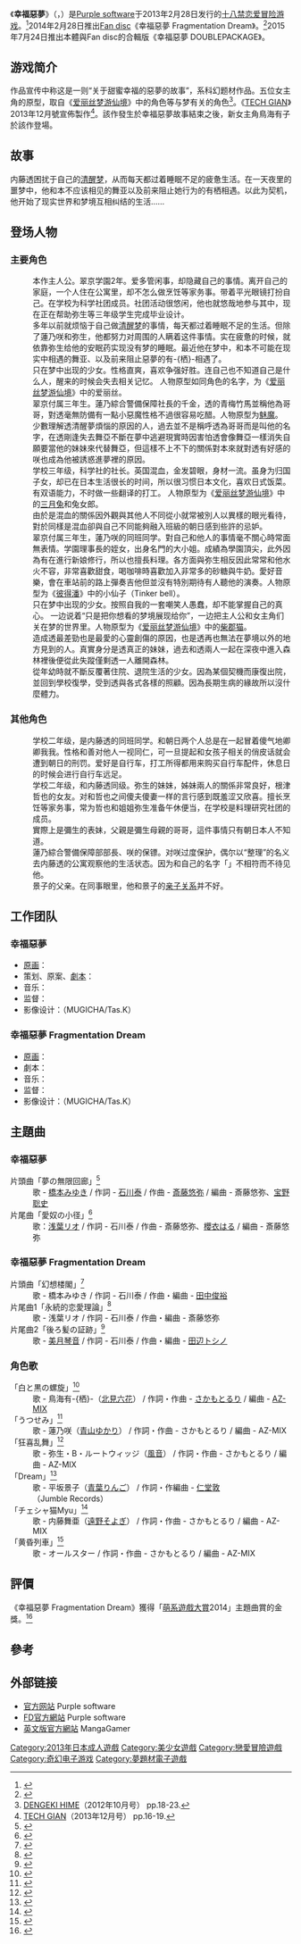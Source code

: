 {{NoteTA
|T=幸福惡夢=>zh-cn:幸福噩梦;
|G1=Games
|G2=IT
|1=惡夢=>zh-cn:噩梦;
}}
{{Infobox animanga/Headerofja
|title= 幸福惡夢
|image= HAPYMAHER.jpg
|size= 260px
|caption=
|japanese= ハピメア
|english= HAPYMAHER
|kana= はぴめあ
|romaji= hapimea
|genre= [[奇幻|奇幻]]、[[戀愛|戀愛]]
}}
{{Infobox animanga/Game
|標題=
|類型= [[戀愛冒險|戀愛冒險]]
|使用平台= Windows XP/Vista/7/8
|遊戲引擎= CMVS(?)
|開發團隊=[[Purple_software|Purple software]]
|代理商= Purple software<br />[[MangaGamer|MangaGamer]]（英文版）
|製作人=
|監製=凜華
|腳本=森崎亮人
|人物設定=克、月杜尋
|音樂=アブカワオサム
|遊戲人數=1
|發售日=2013年2月28日<br />2018年7月12日（英文版）
|對象年齡=18禁
|結局數=6
|其他=
}}
{{Infobox animanga/Game
|標題=幸福惡夢 Fragmentation Dream
|類型=戀愛冒險
|使用平台=Windows XP/Vista/7/8
|遊戲引擎=
|開發團隊=[[Purple_software|Purple software]]
|代理商=[[Purple_software|Purple software]]
|製作人=
|監製=凜華
|腳本=森崎亮人
|人物設定=克、月杜尋
|音樂=アブカワオサム
|遊戲人數=1
|發售日=2014年2月28日
|對象年齡=18禁
|結局數=4
}}
{{Infobox animanga/Footerofja}}

《'''幸福惡夢'''》（{{lang-ja|ハピメア}}，{{lang-en|HAPYMAHER}}）是[[Purple_software|Purple software]]于2013年2月28日发行的[[十八禁|十八禁]][[恋爱冒险游戏|恋爱冒险游戏]]。<ref>{{cite web|url=http://www.purplesoftware.jp/products/hapymaher/index.html|title=ハピメア|publisher=Purple software|accessdate=2014年2月17日|language=ja|archive-date=2013年10月22日|archive-url=https://web.archive.org/web/20131022010132/http://www.purplesoftware.jp/products/hapymaher/index.html|dead-url=no}}</ref>2014年2月28日推出[[Fan_disc|Fan disc]]《幸福惡夢  Fragmentation Dream》。<ref>{{cite web|url=http://www.purplesoftware.jp/products/hapymaher-fd/|title=ハピメア -Fragmentation Dream-|publisher=Purple software|accessdate=2014年2月17日|language=ja|archive-date=2014年2月4日|archive-url=https://web.archive.org/web/20140204234017/http://www.purplesoftware.jp/products/hapymaher-fd/|dead-url=no}}</ref>2015年7月24日推出本體與Fan disc的合輯版《幸福惡夢 DOUBLEPACKAGE》。

== 游戏简介 ==
作品宣传中称这是一则“关于甜蜜幸福的惡夢的故事”，系科幻题材作品。五位女主角的原型，取自《[[爱丽丝梦游仙境|爱丽丝梦游仙境]]》中的角色等与梦有关的角色<ref name="hime201210">[[DENGEKI_HIME|DENGEKI HIME]]（2012年10月号） pp.18-23.</ref>。《[[TECH_GIAN|TECH GIAN]]》2013年12月號宣佈製作<ref name="tg201312">[[TECH_GIAN|TECH GIAN]]（2013年12月号） pp.16-19.</ref>。該作發生於幸福惡夢故事結束之後，新女主角鳥海有子於該作登場。

==故事==
内藤透困扰于自己的[[清醒梦|清醒梦]]，从而每天都过着睡眠不足的疲惫生活。在一天夜里的噩梦中，他和本不应该相见的舞亚以及前来阻止她行为的有栖相遇。以此为契机，他开始了现实世界和梦境互相纠结的生活……

== 登场人物 ==
=== 主要角色 ===
; {{Nihongo|内藤 透|内藤 透（ないとう とおる）||}}
: 本作主人公。翠京学園2年。爱多管闲事，却隐藏自己的事情。离开自己的家庭，一个人住在公寓里，却不怎么做烹饪等家务事。带着平光眼镜打扮自己。在学校为科学社团成员。社团活动很悠闲，他也就悠哉地参与其中，现在正在帮助弥生等三年级学生完成毕业设计。
: 多年以前就烦恼于自己做[[清醒梦|清醒梦]]的事情，每天都过着睡眠不足的生活。但除了蓮乃咲和弥生，他都努力对周围的人瞒着这件事情。实在疲惫的时候，就依靠弥生给他的安眠药实现没有梦的睡眠。最近他在梦中，和本不可能在现实中相遇的舞亚、以及前来阻止惡夢的有-{栖}-相遇了。
; {{Nihongo|鳥海 有-{栖}-|鳥海 有栖（とりうみ ありす）||声：[[北見六花|北見六花]]}}
: 只在梦中出现的少女。性格直爽，喜欢争强好胜。连自己也不知道自己是什么人，醒来的时候会失去相关记忆。<!-- 會到處進入其他人的夢境，並使用心之剪刀將惡夢之花的根切除以阻止惡夢，但對於這樣做的理由和目的並不清楚。また、他の夢へつながる扉の「鍵」を作ることができる。（但是無法保證能到達想去的地方）。 -->人物原型如同角色的名字，为《[[爱丽丝梦游仙境|爱丽丝梦游仙境]]》中的爱丽丝。
; {{Nihongo|蓮乃 咲|蓮乃 咲（はすの さき）||声：[[青山由香里|青山由香里]]}}
: 翠京付属三年生。蓮乃綜合警備保障社長的千金，透的青梅竹馬並稱他為哥哥，對透毫無防備有一點小惡魔性格不過很容易吃醋。人物原型为[[魅魔|魅魔]]。
: 少數理解透清醒夢煩惱的原因的人，過去並不是稱呼透為哥哥而是叫他的名字，在透剛逢失去舞亞不斷在夢中逃避現實時因害怕透會像舞亞一樣消失自願要當他的妹妹來代替舞亞，但這樣不上不下的關係對本來就對透有好感的咲也成為他被誘惑進夢裡的原因。
; {{Nihongo|弥生·B·勒特威奇|弥生・B・ルートウィッジ（やよい Barnard Lutwidge）||声：[[風音|風音]]}}
: 学校三年级，科学社的社长。英国混血，金发碧眼，身材一流。虽身为归国子女，却已在日本生活很长的时间，所以很习惯日本文化，喜欢日式饭菜。有双语能力，不时做一些翻译的打工。<!-- 派手な見た目でモテているが、実は猫かぶりで人をからかったり罠に掛けたりする悪女な性格。頭脳は優秀で科学部でもその能力を発揮し、夢を改ざんする能力も高いが、運動はからっきしダメ。不喜歡甜的東西，在實驗室用燒瓶煮的都是[[黑咖啡|黑咖啡]]。 -->人物原型为《[[爱丽丝梦游仙境|爱丽丝梦游仙境]]》中的[[三月兔_(愛麗絲夢遊仙境)|三月兔]]和兔女郎。
: 由於是混血的關係因外觀與其他人不同從小就常被別人以異樣的眼光看待，對於同樣是混血卻與自己不同能夠融入班級的朝日感到些許的忌妒。
; {{Nihongo|平坂 景子|平坂 景子（ひらさか けいこ）||声：[[青葉林檎|青葉林檎]]}}
: 翠京付属三年生，蓮乃咲的同班同学。對自己和他人的事情毫不關心時常面無表情。学園理事長的姪女，出身名門的大小姐。成績為學園頂尖，此外因為有在進行新娘修行，所以也擅長料理。各方面與弥生相反因此常常和他水火不容，非常喜歡甜食，喝咖啡時喜歡加入非常多的砂糖與牛奶。愛好音樂，會在車站前的路上彈奏吉他但並沒有特別期待有人聽他的演奏。人物原型为《[[彼得潘|彼得潘]]》中的小仙子（Tinker bell）。
; {{Nihongo|内藤 舞亚|内藤 舞亜（ないとう まいあ）||声：[[遠野そよぎ|遠野そよぎ]]}}
: 只在梦中出现的少女。按照自我的一套嘲笑人愚蠢，却不能掌握自己的真心。<!-- 总之跪了，求校对啊！ -->一边说着“只是把你想看的梦境展现给你”，一边把主人公和女主角们关在梦的世界里。人物原型为《[[爱丽丝梦游仙境|爱丽丝梦游仙境]]》中的[[柴郡猫|柴郡猫]]。
: 造成透最差勁也是最愛的心靈創傷的原因，也是透再也無法在夢境以外的地方見到的人。真實身分是透真正的妹妹，過去和透兩人一起在深夜中進入森林裡後便從此失蹤僅剩透一人離開森林。
; {{Nihongo|鳥海 有子|鳥海 有子（とりうみ ゆうこ）||聲：[[北見六花|北見六花]]}}
:從年幼時就不斷反覆著住院、退院生活的少女。因為某個契機而康復出院，並回到學校復學，受到透與各式各樣的照顧。因為長期生病的緣故所以沒什麼體力。

=== 其他角色 ===
; {{Nihongo|根津 哲也|根津 哲也（ねづ てつや）| | 声：[[小池竹蔵|小池竹蔵]]}}
: 学校二年级，是内藤透的同班同学。和朝日两个人总是在一起冒着傻气地卿卿我我。性格和善对他人一视同仁，可一旦提起和女孩子相关的俏皮话就会遭到朝日的刑罚。爱好是自行车，打工所得都用来购买自行车配件，休息日的时候会进行自行车远足。
; {{Nihongo|朝日·D·勒特威奇|朝日・D・ルートウィッジ（あさひ D Lutwidge）| | 声：[[川島梨乃|川島梨乃]]}}
: 学校二年级，和内藤透同级。弥生的妹妹，姊妹兩人的關係非常良好，根津哲也的女友。对和哲也之间傻夫傻妻一样的言行感到既羞涩又欣喜。擅长烹饪等家务事，常为哲也和姐姐弥生准备午休便当，在学校是料理研究社团的成员。
: 實際上是彌生的表妹，父親是彌生母親的哥哥，這件事情只有朝日本人不知道。
; {{Nihongo|高原 深蓝(?)|高原 みあ（たかはら -）| | 声：[[平野響子|平野響子]]}}
: 蓮乃綜合警備保障部部長、咲的保镖。对咲过度保护，偶尔以“整理”的名义去内藤透的公寓观察他的生活状态。因为和自己的名字「{{lang|ja|みあ}}」不相符而不待见他。
; {{Nihongo|平坂 义康|平坂 義康（ひらさか よしやす）| | 声：[[静陵聖|静陵聖]]}}
:景子的父亲。在同事眼里，他和景子的[[亲子关系|亲子关系]]并不好。

== 工作团队 ==
=== 幸福惡夢 ===

* [[原画|原画]]：{{lang|ja|克、月杜尋、こもわた遙華（SD原画）}}
* 策划、原案、[[劇本|劇本]]：{{lang|ja|森崎亮人}}
* 音乐：{{lang|ja|アブカワオサム}}
* 监督：{{lang|ja|凜華}}
* 影像设计：{{lang|ja|ニライカナイ}}（MUGICHA/Tas.K）
=== 幸福惡夢  Fragmentation Dream ===
* [[原画|原画]]：{{lang|ja|克、月杜尋、こもわた遙華（SD原画）}}
* 劇本：{{lang|ja|森崎亮人}}
* 音乐：{{lang|ja|アブカワオサム}}
* 监督：{{lang|ja|凜華}}
* 影像设计：{{lang|ja|ニライカナイ}}（MUGICHA/Tas.K）

== 主題曲 ==
=== 幸福惡夢 ===

; 片頭曲「夢の無限回廊」<ref>{{cite web|url=http://erogetrailers.com/song/5631|title=夢の無限回廊|publisher=ErogeTrailers|accessdate=2014年6月11日|language=ja|archive-date=2014年7月6日|archive-url=https://web.archive.org/web/20140706065034/http://erogetrailers.com/song/5631|dead-url=no}}</ref>
: 歌 - [[橋本みゆき|橋本みゆき]] / 作詞 - [[石川泰|石川泰]] / 作曲 - [[斎藤悠弥|斎藤悠弥]] / 編曲 - 斎藤悠弥、[[宝野聡史|宝野聡史]]
; 片尾曲「愛奴の小径」<ref>{{cite web|url=http://erogetrailers.com/song/6111|title=愛奴の小径|publisher=ErogeTrailers|accessdate=2014年6月11日|language=ja|archive-date=2014年7月18日|archive-url=https://web.archive.org/web/20140718152034/http://erogetrailers.com/song/6111|dead-url=no}}</ref>
: 歌：[[浅葉リオ|浅葉リオ]] / 作詞 - 石川泰 / 作曲 - 斎藤悠弥、[[櫻衣はる|櫻衣はる]] / 編曲 - 斎藤悠弥

=== 幸福惡夢  Fragmentation Dream ===

; 片頭曲「幻想楼閣」<ref>{{cite web|url=http://erogetrailers.com/song/7596|title=幻想楼閣|publisher=ErogeTrailers|accessdate=2014年6月11日|language=ja|archive-date=2014年7月6日|archive-url=https://web.archive.org/web/20140706031004/http://erogetrailers.com/song/7596|dead-url=no}}</ref>
: 歌 - 橋本みゆき / 作詞 - 石川泰 / 作曲・編曲 - [[田中俊裕|田中俊裕]]
; 片尾曲1「永続的恋愛理論」<ref>{{cite web|url=http://erogetrailers.com/song/7712|title=永続的恋愛理論|publisher=ErogeTrailers|accessdate=2014年6月11日|language=ja|archive-date=2014年7月14日|archive-url=https://web.archive.org/web/20140714185924/http://erogetrailers.com/song/7712|dead-url=no}}</ref>
: 歌 - 浅葉リオ / 作詞 - 石川泰 / 作曲・編曲 - 斎藤悠弥
; 片尾曲2「後ろ髪の証跡」<ref>{{cite web|url=http://erogetrailers.com/song/7940|title=後ろ髪の証跡|publisher=ErogeTrailers|accessdate=2014年6月11日|language=ja|archive-date=2014年7月14日|archive-url=https://web.archive.org/web/20140714182349/http://erogetrailers.com/song/7940|dead-url=no}}</ref>
: 歌 - [[美月琴音|美月琴音]] / 作詞 - 石川泰 / 作曲・編曲 - [[田辺トシノ|田辺トシノ]]

=== 角色歌 ===

; 「白と黒の螺旋」<ref>{{cite web|url=http://erogetrailers.com/song/6799|title=白と黒の螺旋|publisher=ErogeTrailers|accessdate=2014年6月11日|language=ja|archive-date=2014年7月14日|archive-url=https://web.archive.org/web/20140714153524/http://erogetrailers.com/song/6799|dead-url=no}}</ref>
: 歌 - 鳥海有-{栖}-（[[北見六花|北見六花]]） / 作詞・作曲 - [[さかもとるり|さかもとるり]] / 編曲 - [[AZ-MIX|AZ-MIX]]
; 「うつせみ」<ref>{{cite web|url=http://erogetrailers.com/song/6800|title=うつせみ|publisher=ErogeTrailers|accessdate=2014年6月11日|language=ja|archive-date=2014年7月14日|archive-url=https://web.archive.org/web/20140714160858/http://erogetrailers.com/song/6800|dead-url=no}}</ref>
: 歌 - 蓮乃咲（[[青山ゆかり|青山ゆかり]]） / 作詞・作曲 - さかもとるり / 編曲 - AZ-MIX
; 「狂喜乱舞」<ref>{{cite web|url=http://erogetrailers.com/song/6802|title=狂喜乱舞|publisher=ErogeTrailers|accessdate=2014年6月11日|language=ja|archive-date=2014年7月14日|archive-url=https://web.archive.org/web/20140714194722/http://erogetrailers.com/song/6802|dead-url=no}}</ref>
: 歌 - 弥生・B・ルートウィッジ（[[風音|風音]]） / 作詞・作曲 - さかもとるり / 編曲 - AZ-MIX
; 「Dream」<ref>{{cite web|url=http://erogetrailers.com/song/6801|title=Dream|publisher=ErogeTrailers|accessdate=2014年6月11日|language=ja|archive-date=2014年7月14日|archive-url=https://web.archive.org/web/20140714152154/http://erogetrailers.com/song/6801|dead-url=no}}</ref>
: 歌 - 平坂景子（[[青葉りんご|青葉りんご]]） / 作詞・作編曲 - [[仁堂敦|仁堂敦]]（Jumble Records）
; 「チェシャ猫Myu」<ref>{{cite web|url=http://erogetrailers.com/song/6804|title=チェシャ猫Myu|publisher=ErogeTrailers|accessdate=2014年6月11日|language=ja|archive-date=2014年7月14日|archive-url=https://web.archive.org/web/20140714151456/http://erogetrailers.com/song/6804|dead-url=no}}</ref>
: 歌 - 内藤舞亜（[[遠野そよぎ|遠野そよぎ]]） / 作詞・作曲 - さかもとるり / 編曲 - AZ-MIX
; 「黄昏列車」<ref>{{cite web|url=http://erogetrailers.com/song/6803|title=黄昏列車|publisher=ErogeTrailers|accessdate=2014年6月11日|language=ja|archive-date=2014年7月14日|archive-url=https://web.archive.org/web/20140714122944/http://erogetrailers.com/song/6803|dead-url=no}}</ref>
: 歌 - オールスター / 作詞・作曲 - さかもとるり / 編曲 - AZ-MIX

== 評價 ==
《幸福惡夢 Fragmentation Dream》獲得「[[萌系遊戲大賞|萌系遊戲大賞]]2014」主題曲賞的金獎。<ref>{{cite web|url=http://moe-gameaward.com/prize/2014/song.html#p02|title=萌えゲーアワード2014|publisher=Moe-gameaward.com|accessdate=2015年4月25日|language=ja|archive-date=2015年4月26日|archive-url=https://web.archive.org/web/20150426163802/http://moe-gameaward.com/prize/2014/song.html#p02|dead-url=no}}</ref>

== 參考 ==
{{reflist|2}}

== 外部链接 ==
*[http://www.purplesoftware.jp/products/hapymaher/index.html 官方网站] {{Wayback|url=http://www.purplesoftware.jp/products/hapymaher/index.html |date=20131022010132 }}Purple software{{ja icon}}
*[http://www.purplesoftware.jp/products/hapymaher-fd/index.html FD官方網站] {{Wayback|url=http://www.purplesoftware.jp/products/hapymaher-fd/index.html |date=20180802114723 }}Purple software{{ja icon}}
*[http://mangagamer.org/hapymaher/ 英文版官方網站] {{Wayback|url=http://mangagamer.org/hapymaher/ |date=20180708012932 }}MangaGamer{{en icon}}

{{DEFAULTSORT:Hapymaher}}
[[Category:2013年日本成人遊戲|Category:2013年日本成人遊戲]]
[[Category:美少女遊戲|Category:美少女遊戲]]
[[Category:戀愛冒險遊戲|Category:戀愛冒險遊戲]]
[[Category:奇幻电子游戏|Category:奇幻电子游戏]]
[[Category:夢題材電子遊戲|Category:夢題材電子遊戲]]